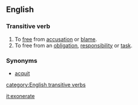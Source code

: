 ==English==

===Transitive verb===
{{en-infl-reg-other-e|exonerat|e}}
# To [[free]] from [[accusation]] or [[blame]].
# To free from an [[obligation]], [[responsibility]] or [[task]].

===Synonyms===
*[[acquit]]

[[category:English transitive verbs]]

[[it:exonerate]]